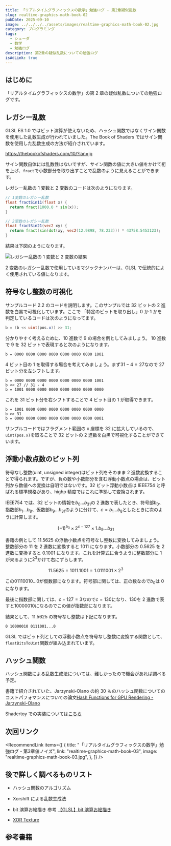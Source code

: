 ```yaml
---
title: 「リアルタイムグラフィックスの数学」勉強ログ - 第2章疑似乱数
slug: realtime-graphics-math-book-02
pubDate: 2025-09-10
image: ../../../../assets/images/realtime-graphics-math-book-02.jpg
category: プログラミング
tags:
  - シェーダ
  - 数学
  - 勉強ログ
description: 第2章の疑似乱数についての勉強ログ
isAdLink: true
---
```



## はじめに

「リアルタイムグラフィックスの数学」の第 2 章の疑似乱数についての勉強ログです。

<AmazonLink
  imageId="61CP8Asy52L._SY522_"
  linkId="3Iy0agT"
  title="リアルタイムグラフィックスの数学 ― GLSLではじめるシェーダプログラミング"
  author="巴山竜来"
/>

## レガシー乱数

GLSL ES 1.0 ではビット演算が使えないため、ハッシュ関数ではなくサイン関数を使用した乱数生成が行われていました。The Book of Shaders ではサイン関数を使用した乱数生成の方法が紹介されています。

https://thebookofshaders.com/10/?lan=jp

サイン関数自体には乱数性はないですが、サイン関数の値に大きい値をかけて桁を上げ、`fract`で小数部分を取り出すことで乱数のように見えることができます。

レガシー乱数の 1 変数と 2 変数のコードは次のようになります。

```glsl title="レガシー乱数"
// 1変数のレガシー乱数
float fractSin11(float x) {
  return fract(1000.0 * sin(x));
}

// 2変数のレガシー乱数
float fractSin21(vec2 xy) {
  return fract(sin(dot(xy, vec2(12.9898, 78.233))) * 43758.5453123);
}
```

結果は下図のようになります。

![レガシー乱数の 1 変数と 2 変数の結果](https://res.cloudinary.com/dy8ftemi0/image/upload/v1757260457/realtime-graphics-math-book-02-01_dwxqvh.jpg "レガシー乱数の 1 変数と 2 変数の結果")

2 変数のレガシー乱数で使用しているマジックナンバーは、GLSL で伝統的によく使用されている値になります。

## 符号なし整数の可視化

サンプルコード 2.2 のコードを説明します。このサンプルでは 32 ビットの 2 進数を白黒で可視化しています。ここで 「特定のビットを取り出し」0 か 1 かを判定しているコードは次のようになってます。

```glsl
b = (b << uint(pos.x)) >> 31;
```

分かりやすく考えるために、10 進数で 9 の場合を例としてみましょう。
10 進数で 9 を 32 ビットで表現すると次のようになります。

```
b = 0000 0000 0000 0000 0000 0000 0000 1001
```

4 ビット目の 1 を取得する場合を考えてみましょう。まず$31 -  4 = 27$なので 27 ビット分を左シフトします。

```
b = 0000 0000 0000 0000 0000 0000 0000 1001
b << 27 // 31 - 4
b = 1001 0000 0000 0000 0000 0000 0000 0000
```

これを 31 ビット分を右シフトすることで 4 ビット目の 1 が取得できます。

```
b = 1001 0000 0000 0000 0000 0000 0000 0000
b >> 31
b = 0000 0000 0000 0000 0000 0000 0000 0001
```

サンプルコードではフラグメント範囲の x 座標を 32 に拡大しているので、`uint(pos.x)`を取ることで 32 ビットの 2 進数を白黒で可視化することができています。

## 浮動小数点数のビット列

符号なし整数(uint, unsigned integer)はビット列をそのまま 2 進数変換することで得られます。ですが、負の数や小数部分を含む浮動小数点の場合は、ビット列から数値への変換は自明ではないです。32 ビット浮動小数点は IEEE754 と呼ばれる標準規格があり、highp 精度ではこれに準拠して変換されます。

IEEE754 では、32 ビットの情報を$b_0...b_{31}$の 2 進数で表したとき、符号部$b_0$、指数部$b_1...b_8$、仮数部$b_9...b_{31}$のように分けて、$c = b_1...b_8$としたときに次のように計算します。

$$
(-1)^{b_0} \times 2^{c-127} \times 1.b_9...b_{31}
$$

書籍の例として 11.5625 の浮動小数点を符号なし整数に変換してみましょう。
整数部分の 11 を 2 進数に変換すると 1011 になります。小数部分の 0.5625 を 2 進数に変換すると 0.1001 になります。これを計算式に合うように整数部分に 1 が来るように$2^3$かけて右にずらします。

$$
11.5625 = 1011.1001 = 1.0111001 \times 2^3
$$

この$01110010...0$が仮数部になります。符号部に関しては、正の数なので$b_0$は $0$ になります。

最後に指数部に関しては、$c - 127 = 3$なので$c=130$になり、$130$を 2 進数で表すと$10000010$になるのでこの値が指数部になります。

結果として、11.5625 の符号なし整数は下記になります。

```
0 10000010 0111001...0
```

GLSL ではビット列としての浮動小数点を符号なし整数に変換する関数として、`floatBitsToUint`関数が組み込まれています。

## ハッシュ関数

ハッシュ関数による乱数生成法については、難しかったので機会があれば調べる予定。

書籍で紹介されていた、Jarzynski-Olano の約 30 ものハッシュ関数についてのコストパフォマンスについての論文[Hash Functions for GPU Rendering - Jarzynski-Olano](https://jcgt.org/published/0009/03/02/paper.pdf)

Shadertoy での実装については[こちら](https://www.shadertoy.com/view/XlGcRh)

## 次回リンク

<RecommendLink
  items={[
    {
      title: "「リアルタイムグラフィックスの数学」勉強ログ - 第3章値ノイズ",
      link: "realtime-graphics-math-book-03",
      image: "realtime-graphics-math-book-03.jpg",
    },
  ]}
/>

## 後で詳しく調べるものリスト

- ハッシュ関数のアルゴリズム

  <WikipediaEmbed title="ハッシュ関数" />

- Xorshift による乱数生成法

  <WikipediaEmbed title="Xorshift" />

- bit 演算お絵描き
  参考
  [【GLSL】bit 演算お絵描き](https://qiita.com/nemutas/items/e8dc2ef165950ae14708)

- [XOR Texture](https://lodev.org/cgtutor/xortexture.html)

## 参考書籍

<AmazonLink
  imageId="61CP8Asy52L._SY522_"
  linkId="3Iy0agT"
  title="リアルタイムグラフィックスの数学 ― GLSLではじめるシェーダプログラミング"
  author="巴山竜来"
/>
